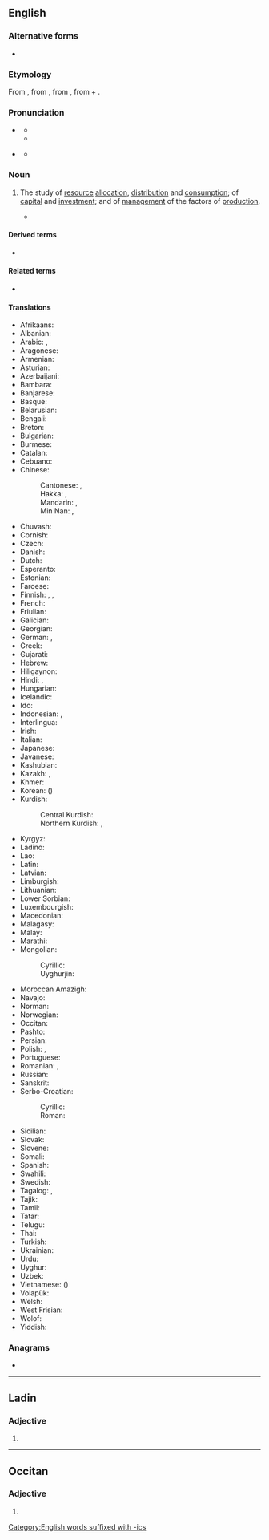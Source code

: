 {{also|econòmics}}
==English==
{{wikipedia}}

===Alternative forms===
* {{l|en|œconomics}} {{qualifier|archaic}}

===Etymology===
From {{m|en|economy}}, from {{etyl|la|en}} {{m|la|oeconomia}}, from {{etyl|grc|en}} {{m|grc|οἰκονομία||management of a household, administration}}, from {{m|grc|οἶκος||house}} + {{m|grc|νόμος||management}}.

===Pronunciation===
* {{a|GenAm|CA}} {{IPA|en|/ˌikəˈnɑmɪks/|/ˌɛkəˈnɑmɪks/}}
** {{audio|en|En-us-economics.ogg|Audio (US)}}
** {{audio|en|En-ca-economics.opus|Audio (CA)}}
* {{a|RP}} {{IPA|en|/ˌiːkəˈnɒmɪks/|/ˌɛkəˈnɒmɪks/}}
** {{audio|en|En-uk-economics.ogg|Audio (UK)}}

===Noun===
{{en-noun|-}}

# {{lb|en|social sciences}} The study of [[resource]] [[allocation]], [[distribution]] and [[consumption]]; of [[capital]] and [[investment]]; and of [[management]] of the factors of [[production]].
#: {{syn|en|dismal science|Thesaurus:economics}}
#* {{quote-journal|en|date=2013-08-03|volume=408|issue=8847|magazine={{w|The Economist}}
|title=[http://www.economist.com/news/finance-and-economics/21582498-america-has-changed-way-it-measures-gdp-boundary-problems Boundary problems]
|passage='''Economics''' is a messy discipline: too fluid to be a science, too rigorous to be an art. Perhaps it is fitting that economists’ most-used metric, gross domestic product (GDP), is a tangle too.}}

====Derived terms====
* {{l|en|-nomics}}

====Related terms====
* {{l|en|economy}}

====Translations====
{{trans-top|study}}
* Afrikaans: {{t+|af|ekonomie}}
* Albanian: {{t+|sq|ekonomi|f}}
* Arabic: {{t+|ar|اِقْتِصَاد|m}}, {{t+|ar|عِلْم الاِقْتِصَاد|m}}
* Aragonese: {{t|an|economía|f}}
* Armenian: {{t+|hy|տնտեսագիտություն}}
* Asturian: {{t|ast|economía|f}}
* Azerbaijani: {{t|az|iqtisad}}
* Bambara: {{t|bm|nafasorosira}}
* Banjarese: {{t|bjn|ikunumi}}
* Basque: {{t|eu|ekonomia}}
* Belarusian: {{t|be|экано́міка|f}}
* Bengali: {{t+|bn|অর্থনীতি}}
* Breton: {{t|br|armerzh}}
* Bulgarian: {{t+|bg|иконо́мика|f}}
* Burmese: {{t+|my|ဘောဂဗေဒ}}
* Catalan: {{t+|ca|economia|f}}
* Cebuano: {{t|ceb|ekonomiks}}
* Chinese:
*: Cantonese: {{t|yue|經濟學}}, {{t|yue|经济学|tr=ging1 zai3 hok6}}
*: Hakka: {{t|hak|經濟學}}, {{t|hak|经济学|tr=kîn-chi-ho̍k}}
*: Mandarin: {{t+|cmn|經濟學}}, {{t+|cmn|经济学|tr=jīngjìxué}}
*: Min Nan: {{t|nan|經濟學}}, {{t|nan|经济学|tr=keng-chè-ha̍k}}
* Chuvash: {{t|cv|экономика}}
* Cornish: {{t|kw|erbysieth|f}}
* Czech: {{t+|cs|ekonomie|f}}
* Danish: {{t+|da|økonomi}}
* Dutch: {{t+|nl|economie|f}}
* Esperanto: {{t|eo|ekonomiko}}
* Estonian: {{t|et|majandusteadus}}
* Faroese: {{t|fo|búskapur|m}}
* Finnish: {{t+|fi|taloustiede}}, {{t|fi|ekonomia}}, {{t+|fi|kansantaloustiede}}
* French: {{t+|fr|économie|f}}
* Friulian: {{t|fur|economie|f}}
* Galician: {{t+|gl|economía|f}}
* Georgian: {{t|ka|ეკონომიკა|sc=Geor}}
* German: {{t+|de|Ökonomie|f}}, {{t+|de|Wirtschaftswissenschaft|f}}
* Greek: {{t+|el|οικονομικά|n-p}}
* Gujarati: {{t|gu|અર્થશાસ્ત્ર}}
* Hebrew: {{t+|he|כַּלְכָּלָה|f|tr=kalkalá}}
* Hiligaynon: {{t|hil|piniliay}}
* Hindi: {{t+|hi|अर्थशास्त्र|m}}, {{t|hi|अर्थनीति|f}}
* Hungarian: {{t+|hu|közgazdaságtan}}
* Icelandic: {{t+|is|hagfræði}}
* Ido: {{t+|io|ekonomiko}}
* Indonesian: {{t+|id|ilmu ekonomi}}, {{t+|id|ekonomi}}
* Interlingua: {{t|ia|economia}}
* Irish: {{t|ga|eacnamaíocht|f}}
* Italian: {{t+|it|economia|f}}
* Japanese: {{t+|ja|経済学|tr=けいざいがく, keizaigaku|sc=Jpan}}
* Javanese: {{t|jv|ekonomi}}
* Kashubian: {{t|csb|ekònomijô}}
* Kazakh: {{t|kk|ықтисат|sc=Cyrl}}, {{t|kk|экономика|sc=Cyrl}}
* Khmer: {{t|km|សេដ្ឋសាស្ត្រ}}
* Korean: {{t+|ko|경제학}} ({{t+|ko|經濟學}})
* Kurdish:
*: Central Kurdish: {{t|ckb|ئابووری}}
*: Northern Kurdish: {{t+|kmr|aborînasî}}, {{t+|kmr|aborî}}
{{trans-mid}}
* Kyrgyz: {{t+|ky|экономика}}
* Ladino: {{t|lad|ekonomiya|f|sc=Latn}}
* Lao: {{t+|lo|ເສດຖະສາດ}}
* Latin: {{t+|la|oeconomia|f}}
* Latvian: {{t+|lv|ekonomika|f}}
* Limburgish: {{t|li|Economie}}
* Lithuanian: {{t+|lt|ekonomika}}
* Lower Sorbian: {{t|dsb|ekonomija|f}}
* Luxembourgish: {{t|lb|Economie}}
* Macedonian: {{t+|mk|економија|f}}
* Malagasy: {{t+|mg|toe-karena}}
* Malay: {{t|ms|ekonomi}}
* Marathi: {{t+|mr|अर्थशास्त्र|sc=Deva}}
* Mongolian:
*: Cyrillic: {{t|mn|эдийн засаг}}
*: Uyghurjin: {{t|mn|ᠡᠳ᠋ ᠦᠨ ᠵᠠᠰᠠᠭ}}
* Moroccan Amazigh: {{t|zgh|ⵜⴰⴷⵎⵙⴰ|f}}
* Navajo: {{t|nv|naʼiiniʼ naalkaah}}
* Norman: {{t|nrf|êcononmie}}
* Norwegian: {{t+|no|økonomi}}
* Occitan: {{t+|oc|economia|f}}
* Pashto: {{t+|ps|اقتصاد|m|tr=eqtesãd}}
* Persian: {{t+|fa|اقتصاد|tr=eqtesâd}}
* Polish: {{t+|pl|ekonomia|f}}, {{t+|pl|ekonomika|f}}
* Portuguese: {{t+|pt|economia|f}}
* Romanian: {{t+|ro|economie}}, {{t|ro|știința economiei|f}}
* Russian: {{t+|ru|эконо́мика|f}}
* Sanskrit: {{t+|sa|अर्थशास्त्र}}
* Serbo-Croatian:
*: Cyrillic: {{t|sh|еконо̀мија|f}}
*: Roman: {{t+|sh|ekonòmija|f}}
* Sicilian: {{t+|scn|econumìa|f}}
* Slovak: {{t|sk|ekonómia|f}}
* Slovene: {{t+|sl|ekonomija|f}}
* Somali: {{t|so|dhaqaale}}
* Spanish: {{t+|es|economía|f}}
* Swahili: {{t+|sw|uchumi}}
* Swedish: {{t+|sv|ekonomi}}
* Tagalog: {{t+|tl|ekonomika|f}}, {{t|tl|agimatan}}
* Tajik: {{t|tg|иқтисод}}
* Tamil: {{t+|ta|பொருளியல்|sc=Taml}}
* Tatar: {{t|tt|иктисат}}
* Telugu: {{t|te|ఆర్థిక శాస్త్రము|sc=Telu}}
* Thai: {{t+|th|เศรษฐศาสตร์}}
* Turkish: {{t+|tr|iktisat}}
* Ukrainian: {{t+|uk|еконо́міка|f}}
* Urdu: {{t|ur|معاشیات|f|sc=ur-Arab}}
* Uyghur: {{t|ug|ئىقتىسادشۇناسلىق|sc=ug-Arab}}
* Uzbek: {{t+|uz|iqtisodiyot}}
* Vietnamese: {{t+|vi|kinh tế học}} ({{t|vi|經濟學}})
* Volapük: {{t+|vo|konömav}}
* Welsh: {{t+|cy|economeg}}
* West Frisian: {{t|fy|ekonomy}}
* Wolof: {{t+|wo|koom-koom}}
* Yiddish: {{t|yi|עקאָנאָמיק|f}}
{{trans-bottom}}

===Anagrams===
* {{anagrams|en|a=cceimnoos|neocosmic}}

[[Category:English words suffixed with -ics]]

----

==Ladin==

===Adjective===
{{head|lld|adjective form}}

# {{masculine plural of|lld|economich}}

----

==Occitan==

===Adjective===
{{head|oc|adjective form}}

# {{masculine plural of|oc|economic}}